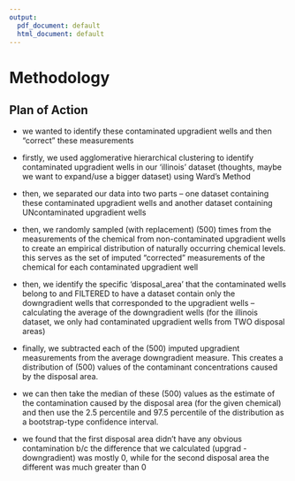 ```yaml
---
output:
  pdf_document: default
  html_document: default
---
```

# Methodology {#methodology}

## Plan of Action

* we wanted to identify these contaminated upgradient wells and then "correct" these measurements

* firstly, we used agglomerative hierarchical clustering to identify contaminated upgradient wells in our 'illinois' dataset (thoughts, maybe we want to expand/use a bigger dataset) using Ward's Method

* then, we separated our data into two parts -- one dataset containing these contaminated upgradient wells and another dataset containing UNcontaminated upgradient wells
 
* then, we randomly sampled (with replacement) (500) times from the measurements of the chemical from non-contaminated upgradient wells to create an empirical distribution of naturally occurring chemical levels. this serves as the set of imputed "corrected" measurements of the chemical for each contaminated upgradient well

* then, we identify the specific 'disposal_area' that the contaminated wells belong to and FILTERED to have a dataset contain only the downgradient wells that corresponded to the upgradient wells -- calculating the average of the downgradient wells (for the illinois dataset, we only had contaminated upgradient wells from TWO disposal areas)

* finally, we subtracted each of the (500) imputed upgradient measurements from the average downgradient measure. This creates a distribution of (500) values of the contaminant concentrations caused by the disposal area. 

* we can then take the median of these (500) values as the estimate of the contamination caused by the disposal area (for the given chemical) and then use the 2.5 percentile and 97.5 percentile of the distribution as a bootstrap-type confidence interval.

* we found that the first disposal area didn't have any obvious contamination b/c the difference that we calculated (upgrad - downgradient) was mostly 0, while for the second disposal area the different was much greater than 0